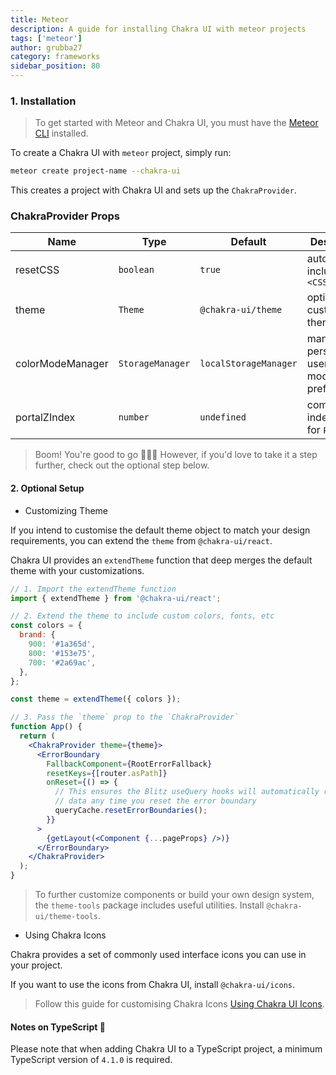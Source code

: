 ```yaml
---
title: Meteor
description: A guide for installing Chakra UI with meteor projects
tags: ['meteor']
author: grubba27
category: frameworks
sidebar_position: 80
---
```


### 1. Installation

> To get started with Meteor and Chakra UI, you must have the
> [Meteor CLI](https://www.meteor.com/developers/install) installed.

To create a Chakra UI with `meteor` project, simply run:

```bash
meteor create project-name --chakra-ui
```

This creates a project with Chakra UI and sets up the `ChakraProvider`.

### ChakraProvider Props

| Name             | Type             | Default               | Description                                         |
| ---------------- | ---------------- | --------------------- | --------------------------------------------------- |
| resetCSS         | `boolean`        | `true`                | automatically includes `<CSSReset />`               |
| theme            | `Theme`          | `@chakra-ui/theme`    | optional custom theme                               |
| colorModeManager | `StorageManager` | `localStorageManager` | manager to persist a users color mode preference in |
| portalZIndex     | `number`         | `undefined`           | common z-index to use for `Portal`                  |

> Boom! You're good to go 🚀🚀🚀 However, if you'd love to take it a step
> further, check out the optional step below.

#### 2. Optional Setup

- Customizing Theme

If you intend to customise the default theme object to match your design
requirements, you can extend the `theme` from `@chakra-ui/react`.

Chakra UI provides an `extendTheme` function that deep merges the default theme
with your customizations.

```jsx live=false
// 1. Import the extendTheme function
import { extendTheme } from '@chakra-ui/react';

// 2. Extend the theme to include custom colors, fonts, etc
const colors = {
  brand: {
    900: '#1a365d',
    800: '#153e75',
    700: '#2a69ac',
  },
};

const theme = extendTheme({ colors });

// 3. Pass the `theme` prop to the `ChakraProvider`
function App() {
  return (
    <ChakraProvider theme={theme}>
      <ErrorBoundary
        FallbackComponent={RootErrorFallback}
        resetKeys={[router.asPath]}
        onReset={() => {
          // This ensures the Blitz useQuery hooks will automatically refetch
          // data any time you reset the error boundary
          queryCache.resetErrorBoundaries();
        }}
      >
        {getLayout(<Component {...pageProps} />)}
      </ErrorBoundary>
    </ChakraProvider>
  );
}
```

> To further customize components or build your own design system, the
> `theme-tools` package includes useful utilities. Install
> `@chakra-ui/theme-tools`.

- Using Chakra Icons

Chakra provides a set of commonly used interface icons you can use in your
project.

If you want to use the icons from Chakra UI, install `@chakra-ui/icons`.

> Follow this guide for customising Chakra Icons
> [Using Chakra UI Icons](/docs/components/media-and-icons/icon).

#### Notes on TypeScript 🚨

Please note that when adding Chakra UI to a TypeScript project, a minimum
TypeScript version of `4.1.0` is required.
